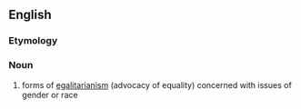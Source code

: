 ==English==
===Etymology===
{{suffix|equal|ism}}

===Noun===
{{wikipedia}}
{{en-noun|-}}
#forms of [[egalitarianism]] (advocacy of equality) concerned with issues of gender or race